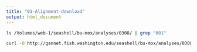 ```yaml
---
title: "01-Alignment-download"
output: html_document
---
```




```bash
ls /Volumes/web-1/seashell/bu-mox/analyses/0308/ | grep "001"
```




```bash
curl -O http://gannet.fish.washington.edu/seashell/bu-mox/analyses/0308/8_ACTTGA_L001_R1_001-bsmap_out_jelly1k.sam > analyses/8_ACTTGA_L001_R1_001-bsmap_out_jelly1k.sam
```

